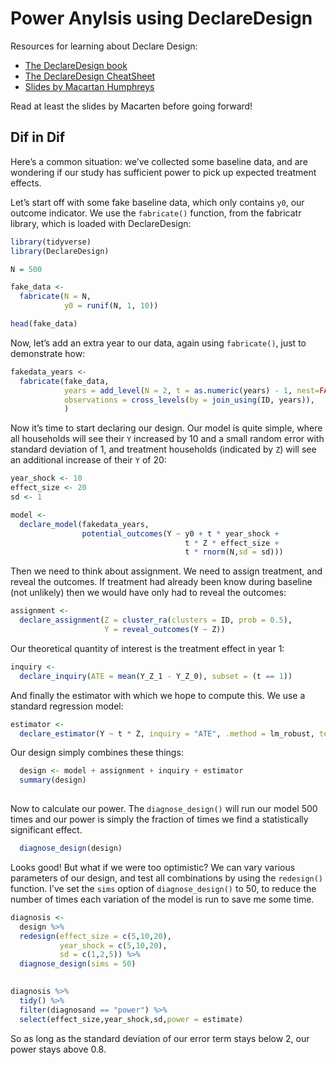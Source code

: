 # Power Anylsis using DeclareDesign


Resources for learning about Declare Design:

-  [The DeclareDesign book](https://book.declaredesign.org/)
- [The DeclareDesign CheatSheet](https://raw.githubusercontent.com/rstudio/cheatsheets/master/declaredesign.pdf)
- [Slides by Macartan Humphreys](https://macartan.github.io/slides/202211_declaredesign_and_power.html)

Read at least the slides by Macarten before going forward!


## Dif in Dif

Here's a common situation: we've collected some baseline data, and are 
wondering if our study has sufficient power to pick up expected treatment
effects.

Let's start off with some fake baseline data, which only contains `y0`, our outcome
indicator. We use the `fabricate()` function, from the fabricatr library, which is
loaded with DeclareDesign:

```r

library(tidyverse)
library(DeclareDesign)

N = 500

fake_data <-
  fabricate(N = N, 
            y0 = runif(N, 1, 10))

head(fake_data)

```

Now, let's add an extra year to our data, again using `fabricate()`, just
to demonstrate how:

```r

fakedata_years <-
  fabricate(fake_data,
            years = add_level(N = 2, t = as.numeric(years) - 1, nest=FALSE),
            observations = cross_levels(by = join_using(ID, years)),
            )

```

Now it's time to start declaring our design. Our model is quite simple, where all
households will see their `Y` increased by 10 and a small random error with standard deviation of 1, and
treatment households (indicated by `Z`) will see an additional increase of their `Y` of 20:

```r

year_shock <- 10
effect_size <- 20
sd <- 1

model <- 
  declare_model(fakedata_years,
                potential_outcomes(Y ~ y0 + t * year_shock + 
                                       t * Z * effect_size + 
                                       t * rnorm(N,sd = sd)))

```

Then we need to think about assignment. We need to assign treatment, and
reveal the outcomes. If treatment had already been know during baseline (not
unlikely) then we would have only had to reveal the outcomes:

```r

assignment <-
  declare_assignment(Z = cluster_ra(clusters = ID, prob = 0.5),
                     Y = reveal_outcomes(Y ~ Z)) 
```

Our theoretical quantity of interest is the treatment effect in year 1:

```r

inquiry <-  
  declare_inquiry(ATE = mean(Y_Z_1 - Y_Z_0), subset = (t == 1)) 

````

And finally the estimator with which we hope to compute this. We use
a standard regression model:

```r

estimator <-
  declare_estimator(Y ~ t * Z, inquiry = "ATE", .method = lm_robust, term = "t:Z")

```

Our design simply combines these things:

```r
  
  design <- model + assignment + inquiry + estimator 
  summary(design)
  
```

Now to calculate our power. The `diagnose_design()` will run our
model 500 times and our power is simply the fraction of times we
find a statistically significant effect.

```r

  diagnose_design(design)

```

Looks good! But what if we were too optimistic? We can vary various parameters of 
our design, and test all combinations by using the `redesign()` function. 
I've set the `sims` option of `diagnose_design()` to 50, to reduce the number
of times each variation of the model is run to save me some time.

```r

diagnosis <-
  design %>%
  redesign(effect_size = c(5,10,20),
           year_shock = c(5,10,20),
           sd = c(1,2,5)) %>%
  diagnose_design(sims = 50)
  

diagnosis %>%
  tidy() %>%
  filter(diagnosand == "power") %>%
  select(effect_size,year_shock,sd,power = estimate)

```

So as long as the standard deviation of our error term stays below 2, 
our power stays above 0.8.

